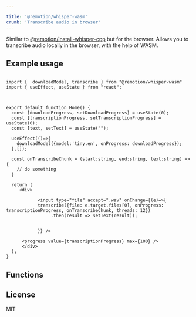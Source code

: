 ```yaml
---

title: '@remotion/whisper-wasm'
crumb: 'Transcribe audio in browser'
---
```


<!-- _Available from v4.0.115_ -->

Similar to [@remotion/install-whisper-cpp](/docs/install-whisper-cpp) but for the browser. Allows you to transcribe audio locally in the browser, with the help of WASM.


<Installation pkg="@remotion/whisper-wasm" />

## Example usage


```tsx title="app.tsx"

import {  downloadModel, transcribe } from "@remotion/whisper-wasm"
import { useEffect, useState } from "react";



export default function Home() {
  const [downloadProgress, setDownloadProgress] = useState(0);
  const [transcriptionProgress, setTranscriptionProgress] = useState(0);
  const [text, setText] = useState("");

  useEffect(()=>{
    downloadModel({model:'tiny.en', onProgress: downloadProgress});
  },[]);

  const onTranscribeChunk = (start:string, end:string, text:string) => {
    // do something
  }

  return (
     <div>
    
            <input type="file" accept=".wav" onChange={(e)=>{
            transcribe({file: e.target.files[0], onProgress: transcriptionProgress, onTranscribeChunk, threads: 12})
                 .then(result => setText(result));

   
            }} />
            
      <progress value={transcriptionProgress} max={100} />
      </div>
  );
}

```

## Functions

<TableOfContents />

## License

MIT
